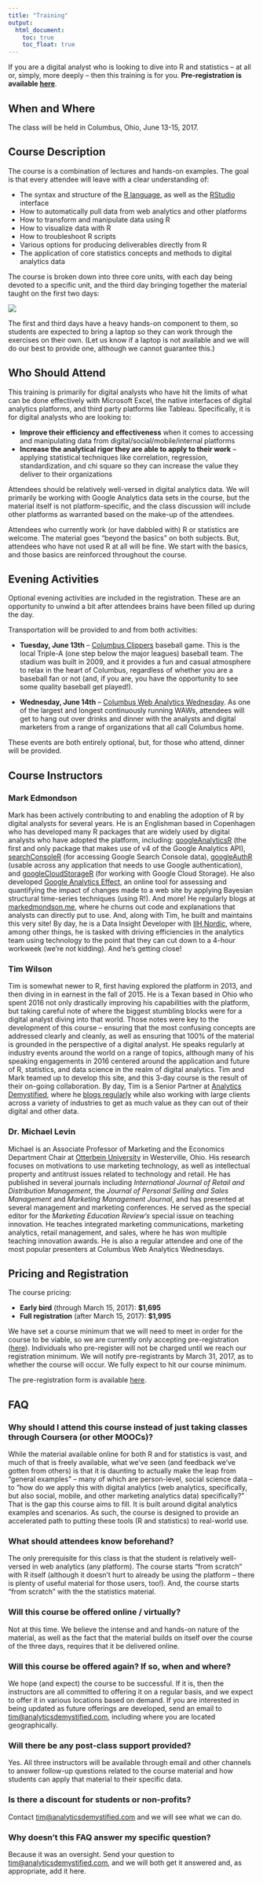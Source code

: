 ```yaml
---
title: "Training"
output: 
  html_document:
    toc: true
    toc_float: true
---
```


If you are a digital analyst who is looking to dive into R and statistics -- at all or, simply, more deeply -- then this training is for you. **Pre-registration is available [here](https://goo.gl/forms/dxUo02OVlg68gLOS2)**.

## When and Where
The class will be held in Columbus, Ohio, June 13-15, 2017.

## Course Description
The course is a combination of lectures and hands-on examples. The goal is that every attendee will leave with a clear understanding of:

* The syntax and structure of the [R language](https://cran.r-project.org/), as well as the [RStudio](https://www.rstudio.com/) interface
* How to automatically pull data from web analytics and other platforms
* How to transform and manipulate data using R
* How to visualize data with R
* How to troubleshoot R scripts
* Various options for producing deliverables directly from R
* The application of core statistics concepts and methods to digital analytics data

The course is broken down into three core units, with each day being devoted to a specific unit, and the third day bringing together the material taught on the first two days:

![](images/3day_class.png)

The first and third days have a heavy hands-on component to them, so students are expected to bring a laptop so they can work through the exercises on their own. (Let us know if a laptop is not available and we will do our best to provide one, although we cannot guarantee this.)

## Who Should Attend

This training is primarily for digital analysts who have hit the limits of what can be done effectively with Microsoft Excel, the native interfaces of digital analytics platforms, and third party platforms like Tableau. Specifically, it is for digital analysts who are looking to:

* **Improve their efficiency and effectiveness** when it comes to accessing and manipulating data from digital/social/mobile/internal platforms
* **Increase the analytical rigor they are able to apply to their work** -- applying statistical techniques like correlation, regression, standardization, and chi square so they can increase the value they deliver to their organizations

Attendees should be relatively well-versed in digital analytics data. We will primarily be working with Google Analytics data sets in the course, but the material itself is not platform-specific, and the class discussion will include other platforms as warranted based on the make-up of the attendees.

Attendees who currently work (or have dabbled with) R or statistics are welcome. The material goes “beyond the basics” on both subjects. But, attendees who have not used R at all will be fine. We start with the basics, and those basics are reinforced throughout the course.

## Evening Activities
Optional evening activities are included in the registration. These are an opportunity to unwind a bit after attendees brains have been filled up during the day.

Transportation will be provided to and from both activities:

* **Tuesday, June 13th** -- [Columbus Clippers](http://www.milb.com/index.jsp?sid=t445) baseball game. This is the local Triple-A (one step below the major leagues) baseball team. The stadium was built in 2009, and it provides a fun and casual atmosphere to relax in the heart of Columbus, regardless of whether you are a baseball fan or not (and, if you are, you have the opportunity to see some quality baseball get played!).

* **Wednesday, June 14th** -- [Columbus Web Analytics Wednesday](http://cbuswaw.com). As one of the largest and longest continuously running WAWs, attendees will get to hang out over drinks and dinner with the analysts and digital marketers from a range of organizations that all call Columbus home.

These events are both entirely optional, but, for those who attend, dinner will be provided.

## Course Instructors 

### Mark Edmondson
Mark has been actively contributing to and enabling the adoption of R by digital analysts for several years. He is an Englishman based in Copenhagen who has developed many R packages that are widely used by digital analysts who have adopted the platform, including: [googleAnalyticsR](http://code.markedmondson.me/googleAnalyticsR/) (the first and only package that makes use of v4 of the Google Analytics API), [searchConsoleR](http://code.markedmondson.me/searchConsoleR/) (for accessing Google Search Console data), [googleAuthR](http://code.markedmondson.me/googleAuthR/) (usable across any application that needs to use Google authentication), and [googleCloudStorageR](http://code.markedmondson.me/googleCloudStorageR/) (for working with Google Cloud Storage). He also developed [Google Analytics Effect](http://markedmondson.me/how-i-made-ga-effect-creating-an-online-statistics-dashboard-using-reais), an online tool for assessing and quantifying the impact of changes made to a web site by applying Bayesian structural time-series techniques (using R!). And more! He regularly blogs at [markedmondson.me](http://markedmondson.me), where he churns out code and explanations that analysts can directly put to use. And, along with Tim, he built and maintains this very site! By day, he is a Data Insight Developer with [IIH Nordic](http://iihnordic.com/), where, among other things, he is tasked with driving efficiencies in the analytics team using technology to the point that they can cut down to a 4-hour workweek (we’re not kidding). And he’s getting close!

### Tim Wilson
Tim is somewhat newer to R, first having explored the platform in 2013, and then diving in in earnest in the fall of 2015. He is a Texan based in Ohio who spent 2016 not only drastically improving his capabilities with the platform, but taking careful note of where the biggest stumbling blocks were for a digital analyst diving into that world. Those notes were key to the development of this course -- ensuring that the most confusing concepts are addressed clearly and cleanly, as well as ensuring that 100% of the material is grounded in the perspective of a digital analyst. He speaks regularly at industry events around the world on a range of topics, although many of his speaking engagements in 2016 centered around the application and future of R, statistics, and data science in the realm of digital analytics. Tim and Mark teamed up to develop this site, and this 3-day course is the result of their on-going collaboration. By day, Tim is a Senior Partner at [Analytics Demystified](http://analyticsdemystified.com), where he [blogs regularly](http://tim.analyticsdemystified.com) while also working with large clients across a variety of industries to get as much value as they can out of their digital and other data.

### Dr. Michael Levin
Michael is an Associate Professor of Marketing and the Economics Department Chair at [Otterbein University](http://otterbein.edu) in Westerville, Ohio. His research focuses on motivations to use marketing technology, as well as intellectual property and antitrust issues related to technology and retail. He has published in several journals including _International Journal of Retail and Distribution Management_, the _Journal of Personal Selling and Sales Management_ and _Marketing Management Journal_, and has presented at several management and marketing conferences. He served as the special editor for the _Marketing Education Review's_ special issue on teaching innovation. He teaches integrated marketing communications, marketing analytics, retail management, and sales, where he has won multiple teaching innovation awards. He is also a regular attendee and one of the most popular presenters at Columbus Web Analytics Wednesdays. 

## Pricing and Registration

The course pricing:

* **Early bird** (through March 15, 2017): **$1,695**
* **Full registration** (after March 15, 2017): **$1,995**

We have set a course minimum that we will need to meet in order for the course to be viable, so we are currently only accepting pre-registration ([here](https://goo.gl/forms/dxUo02OVlg68gLOS2)). Individuals who pre-register will not be charged until we reach our registration minimum. We will notify pre-registrants by March 31, 2017, as to whether the course will occur. We fully expect to hit our course minimum.

The pre-registration form is available [here](https://goo.gl/forms/dxUo02OVlg68gLOS2).

## FAQ

### Why should I attend this course instead of just taking classes through Coursera (or other MOOCs)?
While the material available online for both R and for statistics is vast, and much of that is freely available, what we’ve seen (and feedback we’ve gotten from others) is that it is daunting to actually make the leap from “general examples” -- many of which are person-level, social science data -- to “how do we apply this with digital analytics (web analytics, specifically, but also social, mobile, and other marketing analytics data) specifically?” That is the gap this course aims to fill. It is built around digital analytics examples and scenarios. As such, the course is designed to provide an accelerated path to putting these tools (R and statistics) to real-world use.

### What should attendees know beforehand?
The only prerequisite for this class is that the student is relatively well-versed in web analytics (any platform). The course starts “from scratch” with R itself (although it doesn’t hurt to already be using the platform -- there is plenty of useful material for those users, too!). And, the course starts “from scratch” with the the statistics material. 

### Will this course be offered online / virtually?
Not at this time. We believe the intense and and hands-on nature of the material, as well as the fact that the material builds on itself over the course of the three days, requires that it be delivered online.

### Will this course be offered again? If so, when and where?
We hope (and expect) the course to be successful. If it is, then the instructors are all committed to offering it on a regular basis, and we expect to offer it in various locations based on demand. If you are interested in being updated as future offerings are developed, send an email to [tim@analyticsdemystified.com](mailto:tim@analyticsdemystified.com), including where you are located geographically.

### Will there be any post-class support provided?
Yes. All three instructors will be available through email and other channels to answer follow-up questions related to the course material and how students can apply that material to their specific data.

### Is there a discount for students or non-profits?
Contact [tim@analyticsdemystified.com](mailto:tim@analyticsdemystified.com) and we will see what we can do.

### Why doesn’t this FAQ answer my specific question?
Because it was an oversight. Send your question to [tim@analyticsdemystified.com](mailto:tim@analyticsdemystified.com), and we will both get it answered and, as appropriate, add it here.



